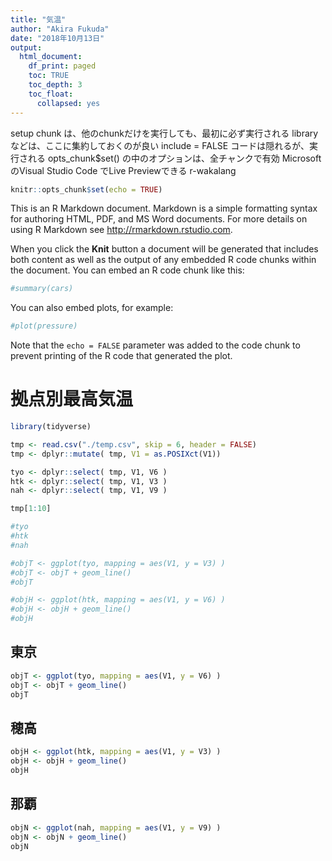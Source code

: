 ---
title: "気温"
author: "Akira Fukuda"
date: "2018年10月13日"
output: 
  html_document:
    df_print: paged
    toc: TRUE
    toc_depth: 3
    toc_float:
      collapsed: yes
---

setup chunk は、他のchunkだけを実行しても、最初に必ず実行される
libraryなどは、ここに集約しておくのが良い
include = FALSE コードは隠れるが、実行される
opts_chunk$set() の中のオプションは、全チャンクで有効
MicrosoftのVisual Studio Code でLive Previewできる
r-wakalang

```{r setup, include=FALSE}
knitr::opts_chunk$set(echo = TRUE)
```

This is an R Markdown document. Markdown is a simple formatting syntax for authoring HTML, PDF, and MS Word documents. For more details on using R Markdown see <http://rmarkdown.rstudio.com>.

When you click the **Knit** button a document will be generated that includes both content as well as the output of any embedded R code chunks within the document. You can embed an R code chunk like this:

```{r cars}
#summary(cars)
```

You can also embed plots, for example:

```{r pressure, echo=FALSE}
#plot(pressure)
```

Note that the `echo = FALSE` parameter was added to the code chunk to prevent printing of the R code that generated the plot.

# 拠点別最高気温
```{r Chapter-1, echo = FALSE, message = FALSE}

library(tidyverse)

tmp <- read.csv("./temp.csv", skip = 6, header = FALSE)
tmp <- dplyr::mutate( tmp, V1 = as.POSIXct(V1))

tyo <- dplyr::select( tmp, V1, V6 )
htk <- dplyr::select( tmp, V1, V3 )
nah <- dplyr::select( tmp, V1, V9 )

tmp[1:10]

#tyo
#htk
#nah

#objT <- ggplot(tyo, mapping = aes(V1, y = V3) )
#objT <- objT + geom_line()
#objT

#objH <- ggplot(htk, mapping = aes(V1, y = V6) )
#objH <- objH + geom_line()
#objH

```

## 東京
```{r}
objT <- ggplot(tyo, mapping = aes(V1, y = V6) )
objT <- objT + geom_line()
objT

```

## 穂高
```{r}
objH <- ggplot(htk, mapping = aes(V1, y = V3) )
objH <- objH + geom_line()
objH

```

## 那覇
```{r}
objN <- ggplot(nah, mapping = aes(V1, y = V9) )
objN <- objN + geom_line()
objN

```

